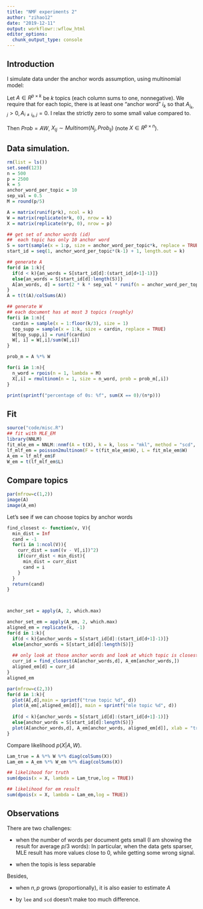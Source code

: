 ```yaml
---
title: "NMF experiments 2"
author: "zihao12"
date: "2019-12-11"
output: workflowr::wflow_html
editor_options:
  chunk_output_type: console
---
```


## Introduction
I simulate data under the anchor words assumption, using multinomial model:\

Let $A \in R^{p \times k}$ be $k$ topics (each column sums to one, nonnegative). We require that for each topic, there is at least one "anchor word" $i_k$ so that $A_{i_k, j} > 0, A_{i \neq i_k, j} = 0$. I relax the strictly zero to some small  value compared to. \

Then $Prob = A W$, $X_{Ij} \sim Multinom(N_j, Prob_{Ij})$ (note $X \in R^{p \times n}$). 

## Data simulation. 
```r
rm(list = ls())
set.seed(123)
n = 500
p = 2500
k = 5
anchor_word_per_topic = 10
sep_val = 0.5
M = round(p/5)

A = matrix(runif(p*k), ncol = k)
W = matrix(replicate(n*k, 0), nrow = k)
X = matrix(replicate(n*p, 0), nrow = p)

## get set of anchor words (id)
##  each topic has only 10 anchor word
S = sort(sample(x = 1:p, size = anchor_word_per_topic*k, replace = TRUE))
start_id = seq(1, anchor_word_per_topic*(k-1) + 1, length.out = k)

## generate A
for(d in 1:k){
  if(d < k){an_words = S[start_id[d]:(start_id[d+1]-1)]}
  else{an_words = S[start_id[d]:length(S)]}
  A[an_words, d] = sort(2 * k * sep_val * runif(n = anchor_word_per_topic, min = 0.4, max = 0.6))
}
A = t(t(A)/colSums(A))

## generate W
## each document has at most 3 topics (roughly)
for(i in 1:n){
  cardin = sample(x = 1:floor(k/3), size = 1)
  top_supp = sample(x = 1:k, size = cardin, replace = TRUE)
  W[top_supp,i] = runif(cardin)
  W[, i] = W[,i]/sum(W[,i])
}

prob_m = A %*% W

for(i in 1:n){
  n_word = rpois(n = 1, lambda = M)
  X[,i] = rmultinom(n = 1, size = n_word, prob = prob_m[,i])
}

print(sprintf("percentage of 0s: %f", sum(X == 0)/(n*p)))

```


## Fit 
```r
source("code/misc.R")
## fit with MLE_EM
library(NNLM)
fit_mle_em = NNLM::nnmf(A = t(X), k = k, loss = "mkl", method = "scd", max.iter = 10000)
lf_mlf_em = poisson2multinom(F = t(fit_mle_em$H), L = fit_mle_em$W)
A_em = lf_mlf_em$F
W_em = t(lf_mlf_em$L)

```

## Compare topics
```r
par(mfrow=c(1,2))
image(A)
image(A_em)
```


Let's see if we can choose topics by anchor words

```r
find_closest <- function(v, V){
  min_dist = Inf
  cand = -1
  for(i in 1:ncol(V)){
    curr_dist = sum((v - V[,i])^2)
    if(curr_dist < min_dist){
      min_dist = curr_dist
      cand = i
    }
  }
  return(cand)
}



anchor_set = apply(A, 2, which.max)

anchor_set_em = apply(A_em, 2, which.max)
aligned_em = replicate(k, -1)
for(d in 1:k){
  if(d < k){anchor_words = S[start_id[d]:(start_id[d+1]-1)]}
  else{anchor_words = S[start_id[d]:length(S)]}
  
  ## only look at those anchor words and look at which topic is closest
  curr_id = find_closest(A[anchor_words,d], A_em[anchor_words,])
  aligned_em[d] = curr_id
}
aligned_em

```


```r
par(mfrow=c(2,3))
for(d in 1:k){
  plot(A[,d],main = sprintf("true topic %d", d))
  plot(A_em[,aligned_em[d]], main = sprintf("mle topic %d", d))
  
  if(d < k){anchor_words = S[start_id[d]:(start_id[d+1]-1)]}
  else{anchor_words = S[start_id[d]:length(S)]}
  plot(A[anchor_words,d], A_em[anchor_words, aligned_em[d]], xlab = "true  proportions", ylab = "mle proportions", main = "anchor words proportion")
}
```




Compare likelihood $p(X|A, W)$.
```r
Lam_true = A %*% W %*% diag(colSums(X))
Lam_em = A_em %*% W_em %*% diag(colSums(X))

## likelihood for truth
sum(dpois(x = X, lambda = Lam_true,log = TRUE))

## likelihood for em result
sum(dpois(x = X, lambda = Lam_em,log = TRUE))
```

## Observations
There are two challenges:

* when the number of words per document gets small (I am showing the result for average $p/3$ words): In particular, when the data gets sparser, MLE result has more values close to 0, while getting some wrong signal. \

* when the topis is less separable

Besides, 

*  when $n, p$ grows (proportionally), it is also easier to estimate $A$

* by `lee` and `scd` doesn't make too much difference. 













